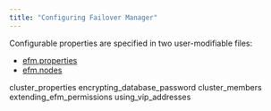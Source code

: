 ```yaml
---
title: "Configuring Failover Manager"
---
```


<div id="configuring_efm" class="registered_link"></div>

Configurable properties are specified in two user-modifiable files:

-   [efm.properties](01_cluster_properties/#cluster_properties)
-   [efm.nodes](03_cluster_members/#cluster_members)

<div class="toctree" maxdepth="3">

cluster_properties encrypting_database_password cluster_members extending_efm_permissions using_vip_addresses

</div>
